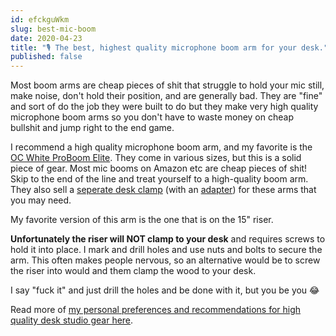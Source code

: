 ```yaml
---
id: efckguWkm
slug: best-mic-boom
date: 2020-04-23
title: "🎙 The best, highest quality microphone boom arm for your desk."
published: false
---
```

Most boom arms are cheap pieces of shit that struggle to hold your mic still, make noise, don't hold their position, and are generally bad. They are "fine" and sort of do the job they were built to do but they make very high quality microphone boom arms so you don't have to waste money on cheap bullshit and jump right to the end game.

I recommend a high quality microphone boom arm, and my favorite is the [OC White ProBoom Elite](https://www.ocwhite.com/product-category/broadcast-arms/proboom/). They come in various sizes, but this is a solid piece of gear. Most mic booms on Amazon etc are cheap pieces of shit! Skip to the end of the line and treat yourself to a high-quality boom arm. They also sell a [seperate desk clamp](https://www.ocwhite.com/product/ultima-ulp-clamp/) (with an [adapter](https://www.ocwhite.com/product/ultima-16202-reducing-bushing-for-proboom/)) for these arms that you may need.

My favorite version of this arm is the one that is on the 15" riser. 

**Unfortunately the riser will NOT clamp to your desk** and requires screws to hold it into place. I mark and drill holes and use nuts and bolts to secure the arm. This often makes people nervous, so an alternative would be to screw the riser into would and them clamp the wood to your desk.

I say "fuck it" and just drill the holes and be done with it, but you be you 😂

Read more of [my personal preferences and recommendations for high quality desk studio gear here](/dSLR-webcam-for-live-streaming).
